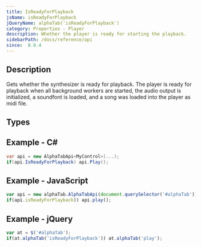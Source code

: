 ```yaml
---
title: IsReadyForPlayback
jsName: isReadyForPlayback
jQueryName: alphaTab('isReadyForPlayback')
category: Properties - Player
description: Whether the player is ready for starting the playback.
sidebarPath: /docs/reference/api
since:  0.9.4
---
```



## Description
Gets whether the synthesizer is ready for playback. The player is ready for playback when
all background workers are started, the audio output is initialized, a soundfont is loaded, and a song was loaded into the player as midi file.    

## Types

<TypeTable>
    <TypeRow type="all" name="bool" />
</TypeTable>

## Example - C#

```csharp
var api = new AlphaTabApi<MyControl>(...);
if(api.IsReadyForPlayback) api.Play();
```

## Example - JavaScript

```js
var api = new alphaTab.AlphaTabApi(document.querySelector('#alphaTab'));
if(api.isReadyForPlayback)) api.play();
```

## Example - jQuery

```js
var at = $('#alphaTab');
if(at.alphaTab('isReadyForPlayback')) at.alphaTab('play');
```